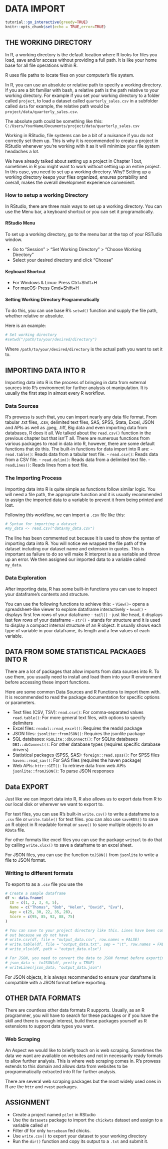 # DATA IMPORT
<script src="files/js/dcl.js"></script>
<link rel="stylesheet" href="https://maxcdn.bootstrapcdn.com/bootstrap/3.4.1/css/bootstrap.min.css">
<script src="https://maxcdn.bootstrapcdn.com/bootstrap/3.4.1/js/bootstrap.min.js"></script>

<script src="files/js/dcl.js"></script>
```r
tutorial::go_interactive(greedy=TRUE)
knitr::opts_chunk$set(echo = TRUE,error=TRUE)
```

## THE WORKING DIRECTORY

In R, a working directory is the default location where R looks for
files you load, save and/or access without providing a full path. It is
like your home base for all file operations within R.

R uses file paths to locate files on your computer's file system.

In R, you can use an absolute or relative path to specify a working
directory. If you are a bit familiar with bash, a relative path is the
path relative to your working directory. For example if you set your
working directory to a folder called `project`, to load a dataset called
`quarterly_sales.csv` in a subfolder called `data` for example, the
relative path would be `project/data/quarterly_sales.csv`.

The absolute path could be something like this:
`C:/Users/YourName/Documents/project/data/quarterly_sales.csv`

Working in RStudio, file systems can be a bit of a nuisance if you do
not correctly set them up. This is why it is recommended to create a
project in RStudio whenever you're working with it as it will minimize
your file system headaches a lot.

We have already talked about setting up a project in Chapter 1 but,
sometimes in R you might want to work without setting up an entire
project. In this case, you need to set up a working directory. Why?
Setting up a working directory keeps your files organized, ensures
portability and overall, makes the overall development experience
convenient.

### How to setup a working Directory

In RStudio, there are three main ways to set up a working directory. You
can use the Menu bar, a keyboard shortcut or you can set it
programatically.

#### RStudio Menu

To set up a working directory, go to the menu bar at the top of your
RSTudio window.

-   Go to "Session" \> "Set Working Directory" \> "Choose Working
    Directory"
-   Select your desired directory and click "Choose"

#### Keyboard Shortcut

-   For Windows & Linux: Press Ctrl+Shift+H
-   For macOS: Press Cmd+Shift+H

#### Setting Working Directory Programmatically

To do this, you can use base R's `setwd()` function and supply the file
path, whether relative or absolute.

Here is an example:

```r
# Set working directory
#setwd("/path/to/your/desired/directory")
```

Where `/path/to/your/desired/directory` is the actual path you want to
set it to.

## IMPORTING DATA INTO R

Importing data into R is the process of bringing in data from external
sources into R's environment for further analysis ot manipulation. It is
usually the first step in almost every R workflow.

### Data Sources

R's prowess is such that, you can import nearly any data file format.
From tabular .txt files, .csv, delimited text files, SAS, SPSS, Stata,
Excel, JSON and APIs as well as .jpeg, .tiff, Big data and even
importing data from databases, R does it all. We talked about the
`read.csv()` function in the previous chapter but that isn'T all. There
are numerous functions from various packages to read in data into R,
however, there are some default functions that do this. The built-in
functions for data import into R are: - `read.table()`: Reads data from
a tabular text file. - `read.csv()`: Reads data from a CSV file. -
`read.delim()`: Reads data from a delimited text file. - `readLines()`:
Reads lines from a text file.

### The Importing Process

Importing data into R is quite simple as functions follow similar logic.
You will need a file path, the appropriate function and it is usually
recommended to assign the imported data to a variable to prevent it from
being printed and lost.

Following this workflow, we can import a `.csv` file like this:

```r
# Syntax for importing a dataset
#my_data <- read.csv("data/my_data.csv")
```

The line has been commented out because it is used to show the syntax of
importing data into R. You will notice we wrapped the file path of the
dataset including our dataset name and extension in quotes. This is
important as failure to do so will make R interpret is as a variable and
throw up an error. We then assigned our imported data to a variable
called `my_data`.

### Data Exploration

After importing data, R has some built-in functions you can use to
inspect your dataframe's contents and structure.

You can use the following functions to achieve this: - `View()`- opens a
spreadsheet-like viewer to explore dataframe interactively - `head()` -
displays first few rows of your dataframe - `tail()` - just like head,
it displays last few rows of your dataframe - `str()` - stands for
structure and it is used to display a compact internal structure of an R
object. It usually shows each type of variable in your dataframe, its
length and a few values of each variable.

## DATA FROM SOME STATISTICAL PACKAGES INTO R

There are a lot of packages that allow imports from data sources into R.
To use them, you usually need to install and load them into your R
environment before accessing these import functions.

Here are some common Data Sources and R Functions to import them with.
It is recommended to read the package documentation for specific options
or parameters.

-   Text files (CSV, TSV): `read.csv()`: For comma-separated values
    `read.table()`: For more general text files, with options to specify
    delimiters
-   Excel files: `readxl::read_excel()`: Requires the readxl package
-   JSON files: `jsonlite::fromJSON()`: Requires the jsonlite package
-   SQL databases: `RSQLite::dbConnect()`: For SQLite databases
    `DBI::dbConnect()`: For other database types (requires specific
    database drivers)
-   Statistical packages (SPSS, SAS): `foreign::read.spss()`: For SPSS
    files `haven::read_sav()`: For SAS files (requires the haven
    package)
-   Web APIs: `httr::GET()`: To retrieve data from web APIs
    `jsonlite::fromJSON()`: To parse JSON responses

## Data EXPORT

Just like we can import data into R, R also allows us to export data
from R to our local disk or wherever we want to export to.

For text files, you can use R's built-in `write.csv()` to write a
dataframe to a `.csv` file or `write.table()` for text files. you can
also use `saveRDS()` to save an R object in R readable format or
`save()` to save multiple objects to an `RData` file.

For other formats like excel files you can use the package `writexl` to
do that by calling `write.xlsx()` to save a dataframe to an excel sheet.

For JSON files, you can use the function `toJSON()` from `jsonlite` to
write a file to JSON format.

### Writing to different formats
To export to as a `.csv` file you use the 
```r
# Create a sample dataframe
df <- data.frame(
  ID = c(1, 2, 3, 4, 5),
  Name = c("Thomas", "Bob", "Helen", "David", "Eva"),
  Age = c(25, 30, 22, 35, 28),
  Score = c(95, 85, 92, 88, 75)
)

# You can save to your project directory like this. Lines have been commented
# out because we do not have 
# write.csv(df, file = "output_data.csv", row.names = FALSE)
# write.table(df, file = "output_data.txt", sep = "\t", row.names = FALSE)
# write_xlsx(df, path = "output_data.xlsx")

# For JSON, you need to convert the data to JSON format before exporting. 
# json_data <- toJSON(df, pretty = TRUE)
# writeLines(json_data, "output_data.json")
```

For JSON objects, it is always recommended to ensure your dataframe is
compatible with a JSON format before exporting.

## OTHER DATA FORMATS

There are countless other data formats R supports. Usually, as an R
programmer, you will have to search for these packages or if you have
the skill and there is enough interest, build these packages yourself as
R extensions to support data types you want.

### Web Scraping

An Aspect we would like to briefly touch on is web scraping. Sometimes
the data we want are available on websites and not in necessarily ready
formats to allow further analysis. This is where web scraping comes in.
R's prowess extends to this domain and allows data from websites to be
programmatically extracted into R for further analysis.

There are several web scraping packages but the most widely used ones in
R are the `httr` and `rvest` packages.


## ASSIGNMENT
- Create a project named `pilot` in RStudio
- Use the `datasets` package to import the `chickwts` dataset and assign to
  a variable called `df`
- Filter df for only `horsebean` fed chicks.
- Use `write.csv()` to export your dataset to your working directory
- Run the `dir()` function and copy its output to a `.txt` and submit it.
